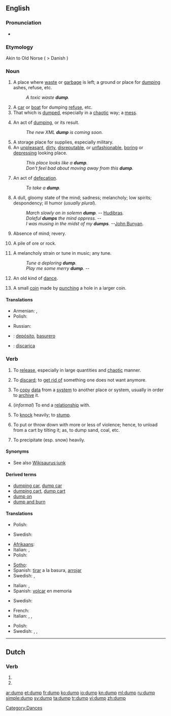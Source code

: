 ==English==

===Pronunciation===
* {{IPA|dʌmp}}
*: {{rhymes|ʌmp}}

===Etymology===
Akin to Old Norse {{term|dumpa||to thump}} ( > Danish {{term|dumpe||to fall suddenly}})

===Noun===
{{en-noun}}

# A place where [[waste]] or [[garbage]] is left; a ground or place for [[#Verb|dumping]] ashes, refuse, etc.
#: ''A toxic waste '''dump'''.''
# A [[car]] or [[boat]] for dumping [[refuse]], etc.
# That which is [[#Verb|dumped]], especially in a [[chaotic]] way; a [[mess]].
# {{computing}} An act of [[#Verb|dumping]], or its result.
#: ''The new XML '''dump''' is coming soon.''
# A storage place for supplies, especially military.
# An [[unpleasant]], [[dirty]], [[disreputable]], or [[unfashionable]], [[boring]] or [[depressing]] looking place.
#: ''This place looks like a '''dump'''.''
#: ''Don't feel bad about moving away from this '''dump'''.''
# {{vulgar}} An act of [[defecation]].
#: ''To take a '''dump'''.''
# A dull, gloomy state of the mind; sadness; melancholy; low spirits; despondency; ill humor (''usually plural'').
#: ''March slowly on in solemn '''dump'''.''  -- [[w:Hudibras|Hudibras]].
#: ''Doleful '''dumps''' the mind oppress.''  --{{Shak.}}
#: ''I was musing in the midst of my '''dumps'''.''  --[[w:John Bunyan|John Bunyan]].
# Absence of mind; revery.
# {{mining}} A pile of ore or rock.
# {{obsolete}} A melancholy strain or tune in music; any tune.
#: ''Tune a deploring '''dump'''.''
#: ''Play me some merry '''dump'''.''  --{{Shak.}}
# {{obsolete}} An old kind of [[dance]].
# {{historical}} {{Australia}} A small [[coin]] made by [[punch]]ing a hole in a larger coin.

====Translations====
{{trans-top|a place where waste or garbage is left}}
* Armenian: {{t-|hy|աղբանոց|tr=aġbanoc’}},  {{t-|hy|զիբիլանոց|tr=zibilanoc’}}
* Polish: {{t|pl|śmietnik|m}}
{{trans-mid}}
* Russian: {{t+|ru|свалка|f|tr=sválka}}
{{trans-bottom}}
{{checktrans-top}}
* {{ttbc|Spanish}}: [[depósito]], [[basurero]] {{m}}
* {{ttbc|Italian}}: [[discarica]]
{{trans-bottom}}

===Verb===
{{en-verb}}

# {{transitive}} To [[release]], especially in large quantities and [[chaotic]] manner.
# {{transitive}} To [[discard]]; to [[get rid of]] something one does not want anymore.
# {{transitive}} {{computing}} To [[copy]] [[data]] from a [[system]] to another place or system, usually in order to [[archive]] it.
# {{transitive}} (''informal'') To end a [[relationship]] with.
# {{transitive}} To [[knock]] heavily; to [[stump]].
# {{transitive}} {{US}} To put or throw down with more or less of violence; hence, to unload from a cart by tilting it; as, to dump sand, coal, etc.
# {{transitive}} {{US}} To precipitate (esp. snow) heavily.

====Synonyms====
* See also [[Wikisaurus:junk]]

====Derived terms====
* [[dumping car]], [[dump car]]
* [[dumping cart]], [[dump cart]]
* [[dump on]]
* [[dump and burn]]

====Translations====
{{trans-top|to release}}
* Polish: {{t|pl|upuścić}}
{{trans-mid}}
* Swedish: {{t|sv|dumpa}}
{{trans-bottom}}

{{trans-top|to discard, to get rid of}}
* [[Afrikaans]]: {{t-|af|weggooi|xs=Afrikaans}}
* Italian: {{t+|it|scaricare}},  {{t+|it|rovesciare}}
* Polish: {{t|pl|pozbyć się}}
{{trans-mid}}
* [[Sotho]]: {{t|st|lahla|xs=Sotho}}
* Spanish: [[tirar]] a la basura, [[arrojar]]
* Swedish: {{t+|sv|slänga}},  {{t+|sv|kasta}}
{{trans-bottom}}

{{trans-top|to copy data from a system to another place or system}}
* Italian: {{t-|it|riversare}},  {{t|it|scaricare dati}}
* Spanish: [[volcar]] en memoria <!--'''verb - computers'''-->
{{trans-mid}}
* Swedish: {{t|sv|dumpa}}
{{trans-bottom}}

{{trans-top|to end a relationship}}
* French: {{t|fr|larguer}}
* Italian: {{t-|it|mollare}},  {{t+|it|piantare}},  {{t+|it|scaricare}}
{{trans-mid}}
* Polish: {{t|pl|zerwać}}
* Swedish: {{t+|sv|lämna}},  {{t|sv|dumpa}},  {{t+|sv|fimpa}}
{{trans-bottom}}

[[Category:Dances]]

----

==Dutch==

===Verb===
{{infl|nl}}

# {{nl-verb-form|p=1|n=sg|t=pres|m=ind|dumpen}}
# {{nl-verb-form|m=imp|dumpen}}

[[ar:dump]]
[[et:dump]]
[[fr:dump]]
[[ko:dump]]
[[io:dump]]
[[kn:dump]]
[[ml:dump]]
[[ru:dump]]
[[simple:dump]]
[[sv:dump]]
[[ta:dump]]
[[tr:dump]]
[[vi:dump]]
[[zh:dump]]